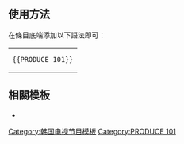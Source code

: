 == 使用方法 ==
在條目底端添加以下語法即可：
{|
|<pre>{{PRODUCE 101}}</pre>
|}
{{Collapsible option}}

== 相關模板 ==
*{{Tl|PRODUCE 48}}

<includeonly>
[[Category:韩国电视节目模板]]
[[Category:PRODUCE 101]]
</includeonly>